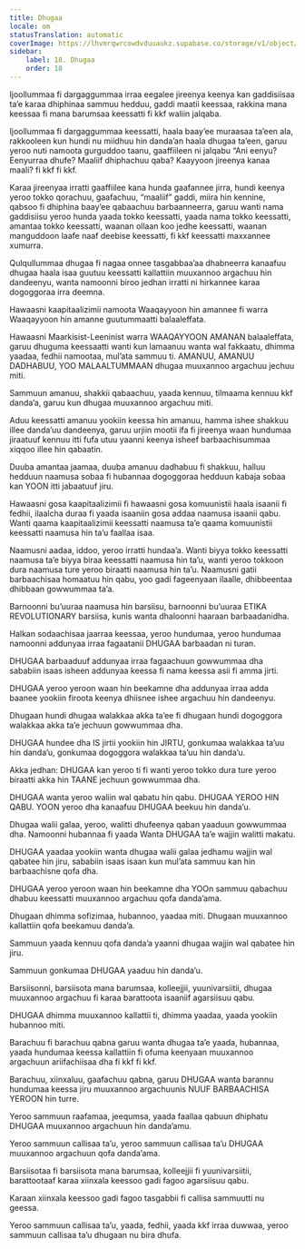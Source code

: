 ```yaml
---
title: Dhugaa
locale: om
statusTranslation: automatic
coverImage: https://lhvmrqwrcowdvduuaukz.supabase.co/storage/v1/object/public/strapi-uploads/small_cover-educacion-fundamental.webp-2d51a7828a2b1309555be27f7e2a61a0.webp
sidebar:
    label: 18. Dhugaa
    order: 18
---
```

Ijoollummaa fi dargaggummaa irraa eegalee jireenya keenya kan gaddisiisaa ta’e karaa dhiphinaa sammuu hedduu, gaddi maatii keessaa, rakkina mana keessaa fi mana barumsaa keessatti fi kkf waliin jalqaba.

Ijoollummaa fi dargaggummaa keessatti, haala baay’ee muraasaa ta’een ala, rakkooleen kun hundi nu miidhuu hin danda’an haala dhugaa ta’een, garuu yeroo nuti namoota gurguddoo taanu, gaaffiileen ni jalqabu “Ani eenyu? Eenyurraa dhufe? Maaliif dhiphachuu qaba? Kaayyoon jireenya kanaa maali? fi kkf fi kkf.

Karaa jireenyaa irratti gaaffiilee kana hunda gaafannee jirra, hundi keenya yeroo tokko qorachuu, gaafachuu, “maaliif” gaddi, miira hin kennine, qabsoo fi dhiphina baay’ee qabaachuu barbaanneerra, garuu wanti nama gaddisiisu yeroo hunda yaada tokko keessatti, yaada nama tokko keessatti, amantaa tokko keessatti, waanan ollaan koo jedhe keessatti, waanan manguddoon laafe naaf deebise keessatti, fi kkf keessatti maxxannee xumurra.

Qulqullummaa dhugaa fi nagaa onnee tasgabbaa’aa dhabneerra kanaafuu dhugaa haala isaa guutuu keessatti kallattiin muuxannoo argachuu hin dandeenyu, wanta namoonni biroo jedhan irratti ni hirkannee karaa dogoggoraa irra deemna.

Hawaasni kaapitaalizimii namoota Waaqayyoon hin amannee fi warra Waaqayyoon hin amanne guutummaatti balaaleffata.

Hawaasni Maarkisist-Leeninist warra WAAQAYYOON AMANAN balaaleffata, garuu dhuguma keessaatti wanti kun lamaanuu wanta wal fakkaatu, dhimma yaadaa, fedhii namootaa, mul’ata sammuu ti. AMANUU, AMANUU DADHABUU, YOO MALAALTUMMAAN dhugaa muuxannoo argachuu jechuu miti.

Sammuun amanuu, shakkii qabaachuu, yaada kennuu, tilmaama kennuu kkf danda’a, garuu kun dhugaa muuxannoo argachuu miti.

Aduu keessatti amanuu yookiin keessa hin amanuu, hamma ishee shakkuu illee danda’uu dandeenya, garuu urjiin mootii ifa fi jireenya waan hundumaa jiraatuuf kennuu itti fufa utuu yaanni keenya isheef barbaachisummaa xiqqoo illee hin qabaatin.

Duuba amantaa jaamaa, duuba amanuu dadhabuu fi shakkuu, halluu hedduun naamusa sobaa fi hubannaa dogoggoraa hedduun kabaja sobaa kan YOON itti jabaatuuf jiru.

Hawaasni gosa kaapitaalizimii fi hawaasni gosa komuunistii haala isaanii fi fedhii, ilaalcha duraa fi yaada isaaniin gosa addaa naamusa isaanii qabu. Wanti qaama kaapitaalizimii keessatti naamusa ta’e qaama komuunistii keessatti naamusa hin ta’u faallaa isaa.

Naamusni aadaa, iddoo, yeroo irratti hundaa’a. Wanti biyya tokko keessatti naamusa ta’e biyya biraa keessatti naamusa hin ta’u, wanti yeroo tokkoon dura naamusa ture yeroo biraatti naamusa hin ta’u. Naamusni gatii barbaachisaa homaatuu hin qabu, yoo gadi fageenyaan ilaalle, dhibbeentaa dhibbaan gowwummaa ta’a.

Barnoonni bu’uuraa naamusa hin barsiisu, barnoonni bu’uuraa ETIKA REVOLUTIONARY barsiisa, kunis wanta dhaloonni haaraan barbaadanidha.

Halkan sodaachisaa jaarraa keessaa, yeroo hundumaa, yeroo hundumaa namoonni addunyaa irraa fagaatanii DHUGAA barbaadan ni turan.

DHUGAA barbaaduuf addunyaa irraa fagaachuun gowwummaa dha sababiin isaas isheen addunyaa keessa fi nama keessa asii fi amma jirti.

DHUGAA yeroo yeroon waan hin beekamne dha addunyaa irraa adda baanee yookiin firoota keenya dhiisnee ishee argachuu hin dandeenyu.

Dhugaan hundi dhugaa walakkaa akka ta’ee fi dhugaan hundi dogoggora walakkaa akka ta’e jechuun gowwummaa dha.

DHUGAA hundee dha IS jirtii yookiin hin JIRTU, gonkumaa walakkaa ta’uu hin danda’u, gonkumaa dogoggora walakkaa ta’uu hin danda’u.

Akka jedhan: DHUGAA kan yeroo ti fi wanti yeroo tokko dura ture yeroo biraatti akka hin TAANE jechuun gowwummaa dha.

DHUGAA wanta yeroo waliin wal qabatu hin qabu. DHUGAA YEROO HIN QABU. YOON yeroo dha kanaafuu DHUGAA beekuu hin danda’u.

Dhugaa walii galaa, yeroo, walitti dhufeenya qaban yaaduun gowwummaa dha. Namoonni hubannaa fi yaada Wanta DHUGAA ta’e wajjin walitti makatu.

DHUGAA yaadaa yookiin wanta dhugaa walii galaa jedhamu wajjin wal qabatee hin jiru, sababiin isaas isaan kun mul’ata sammuu kan hin barbaachisne qofa dha.

DHUGAA yeroo yeroon waan hin beekamne dha YOOn sammuu qabachuu dhabuu keessatti muuxannoo argachuu qofa danda’ama.

Dhugaan dhimma sofizimaa, hubannoo, yaadaa miti. Dhugaan muuxannoo kallattiin qofa beekamuu danda’a.

Sammuun yaada kennuu qofa danda’a yaanni dhugaa wajjin wal qabatee hin jiru.

Sammuun gonkumaa DHUGAA yaaduu hin danda’u.

Barsiisonni, barsiisota mana barumsaa, kolleejjii, yuunivarsiitii, dhugaa muuxannoo argachuu fi karaa barattoota isaaniif agarsiisuu qabu.

DHUGAA dhimma muuxannoo kallattii ti, dhimma yaadaa, yaada yookiin hubannoo miti.

Barachuu fi barachuu qabna garuu wanta dhugaa ta’e yaada, hubannaa, yaada hundumaa keessa kallattiin fi ofuma keenyaan muuxannoo argachuun ariifachiisaa dha fi kkf fi kkf.

Barachuu, xiinxaluu, gaafachuu qabna, garuu DHUGAA wanta barannu hundumaa keessa jiru muuxannoo argachuunis NUUF BARBAACHISA YEROON hin turre.

Yeroo sammuun raafamaa, jeequmsa, yaada faallaa qabuun dhiphatu DHUGAA muuxannoo argachuun hin danda’amu.

Yeroo sammuun callisaa ta’u, yeroo sammuun callisaa ta’u DHUGAA muuxannoo argachuun qofa danda’ama.

Barsiisotaa fi barsiisota mana barumsaa, kolleejjii fi yuunivarsiitii, barattootaaf karaa xiinxala keessoo gadi fagoo agarsiisuu qabu.

Karaan xiinxala keessoo gadi fagoo tasgabbii fi callisa sammuutti nu geessa.

Yeroo sammuun callisaa ta’u, yaada, fedhii, yaada kkf irraa duwwaa, yeroo sammuun callisaa ta’u dhugaan nu bira dhufa.

